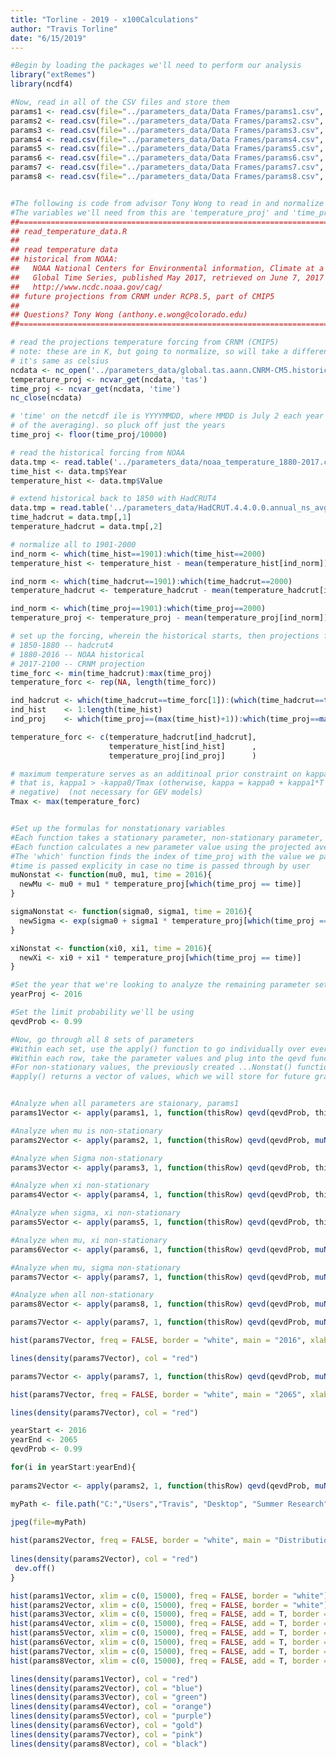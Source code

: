 ---
title: "Torline - 2019 - x100Calculations"
author: "Travis Torline"
date: "6/15/2019"
---

```{r}
#Begin by loading the packages we'll need to perform our analysis
library("extRemes")
library(ncdf4)

#Now, read in all of the CSV files and store them
params1 <- read.csv(file="../parameters_data/Data Frames/params1.csv", header=TRUE, sep=",") #All stationary
params2 <- read.csv(file="../parameters_data/Data Frames/params2.csv", header=TRUE, sep=",") #Mu nonstationary
params3 <- read.csv(file="../parameters_data/Data Frames/params3.csv", header=TRUE, sep=",") #Sigma nonstationary
params4 <- read.csv(file="../parameters_data/Data Frames/params4.csv", header=TRUE, sep=",") #Xi nonstatioanry
params5 <- read.csv(file="../parameters_data/Data Frames/params5.csv", header=TRUE, sep=",") #Sigma/Xi nonstationary
params6 <- read.csv(file="../parameters_data/Data Frames/params6.csv", header=TRUE, sep=",") #Mu/Xi nonstationary
params7 <- read.csv(file="../parameters_data/Data Frames/params7.csv", header=TRUE, sep=",") #Mu/Sigma nonstationary
params8 <- read.csv(file="../parameters_data/Data Frames/params8.csv", header=TRUE, sep=",") #All nonstationary


#The following is code from advisor Tony Wong to read in and normalize historical temperature data from NOAA
#The variables we'll need from this are 'temperature_proj' and 'time_proj'
##=============================================================================
## read_temperature_data.R
##
## read temperature data
## historical from NOAA:
##   NOAA National Centers for Environmental information, Climate at a Glance:
##   Global Time Series, published May 2017, retrieved on June 7, 2017 from
##   http://www.ncdc.noaa.gov/cag/
## future projections from CRNM under RCP8.5, part of CMIP5
##
## Questions? Tony Wong (anthony.e.wong@colorado.edu)
##=============================================================================

# read the projections temperature forcing from CRNM (CMIP5)
# note: these are in K, but going to normalize, so will take a difference and
# it's same as celsius
ncdata <- nc_open('../parameters_data/global.tas.aann.CNRM-CM5.historical+rcp85.r1i1p1.18500101-21001231.nc')
temperature_proj <- ncvar_get(ncdata, 'tas')
time_proj <- ncvar_get(ncdata, 'time')
nc_close(ncdata)

# 'time' on the netcdf ile is YYYYMMDD, where MMDD is July 2 each year (becuase
# of the averaging). so pluck off just the years
time_proj <- floor(time_proj/10000)

# read the historical forcing from NOAA
data.tmp <- read.table('../parameters_data/noaa_temperature_1880-2017.csv', header = TRUE, sep=',')
time_hist <- data.tmp$Year
temperature_hist <- data.tmp$Value

# extend historical back to 1850 with HadCRUT4
data.tmp = read.table('../parameters_data/HadCRUT.4.4.0.0.annual_ns_avg.txt')
time_hadcrut = data.tmp[,1]
temperature_hadcrut = data.tmp[,2]

# normalize all to 1901-2000
ind_norm <- which(time_hist==1901):which(time_hist==2000)
temperature_hist <- temperature_hist - mean(temperature_hist[ind_norm])

ind_norm <- which(time_hadcrut==1901):which(time_hadcrut==2000)
temperature_hadcrut <- temperature_hadcrut - mean(temperature_hadcrut[ind_norm])

ind_norm <- which(time_proj==1901):which(time_proj==2000)
temperature_proj <- temperature_proj - mean(temperature_proj[ind_norm])

# set up the forcing, wherein the historical starts, then projections finish
# 1850-1880 -- hadcrut4
# 1880-2016 -- NOAA historical
# 2017-2100 -- CRNM projection
time_forc <- min(time_hadcrut):max(time_proj)
temperature_forc <- rep(NA, length(time_forc))

ind_hadcrut <- which(time_hadcrut==time_forc[1]):(which(time_hadcrut==time_hist[1])-1)
ind_hist    <- 1:length(time_hist)
ind_proj    <- which(time_proj==(max(time_hist)+1)):which(time_proj==max(time_forc))

temperature_forc <- c(temperature_hadcrut[ind_hadcrut],
                      temperature_hist[ind_hist]      ,
                      temperature_proj[ind_proj]      )

# maximum temperature serves as an additinoal prior constraint on kappa0, kappa1
# that is, kappa1 > -kappa0/Tmax (otherwise, kappa = kappa0 + kappa1*T might be
# negative)  (not necessary for GEV models)
Tmax <- max(temperature_forc)


#Set up the formulas for nonstationary variables
#Each function takes a stationary parameter, non-stationary parameter, and time as inputs
#Each function calculates a new parameter value using the projected average temperature
#The 'which' function finds the index of time_proj with the value we pass through
#time is passed explicity in case no time is passed through by user
muNonstat <- function(mu0, mu1, time = 2016){
  newMu <- mu0 + mu1 * temperature_proj[which(time_proj == time)]
}

sigmaNonstat <- function(sigma0, sigma1, time = 2016){
  newSigma <- exp(sigma0 + sigma1 * temperature_proj[which(time_proj == time)])
}

xiNonstat <- function(xi0, xi1, time = 2016){
  newXi <- xi0 + xi1 * temperature_proj[which(time_proj == time)]
}
```

```{r}
#Set the year that we're looking to analyze the remaining parameter sets for
yearProj <- 2016

#Set the limit probability we'll be using
qevdProb <- 0.99

#Now, go through all 8 sets of parameters
#Within each set, use the apply() function to go individually over ever row
#Within each row, take the parameter values and plug into the qevd function using the qevd probability specified above. This will give the value such that qevdProb * 100% of probability lies below that point
#For non-stationary values, the previously created ...Nonstat() functions will calculate the new value within the qevd call using the mean annual temperature during the year specified by yearProj
#apply() returns a vector of values, which we will store for future graphing


#Analyze when all parameters are staionary, params1
params1Vector <- apply(params1, 1, function(thisRow) qevd(qevdProb, thisRow["u"], thisRow["s"], thisRow["xi"]))

#Analyze when mu is non-stationary
params2Vector <- apply(params2, 1, function(thisRow) qevd(qevdProb, muNonstat(thisRow["u0"], thisRow["u1"], yearProj), thisRow["s"], thisRow["xi"]))

#Analyze when Sigma non-stationary
params3Vector <- apply(params3, 1, function(thisRow) qevd(qevdProb, thisRow["u"], sigmaNonstat(thisRow["s0"], thisRow["s1"], yearProj), thisRow["xi"]))

#Analyze when xi non-stationary
params4Vector <- apply(params4, 1, function(thisRow) qevd(qevdProb, thisRow["u"], thisRow["s"], xiNonstat(thisRow["xi0"], thisRow["xi1"], yearProj)))

#Analyze when sigma, xi non-stationary
params5Vector <- apply(params5, 1, function(thisRow) qevd(qevdProb, thisRow["u"], sigmaNonstat(thisRow["s0"], thisRow["s1"], yearProj), xiNonstat(thisRow["xi0"], thisRow["xi1"], yearProj)))

#Analyze when mu, xi non-stationary
params6Vector <- apply(params6, 1, function(thisRow) qevd(qevdProb, muNonstat(thisRow["u0"], thisRow["u1"], yearProj), thisRow["s"], xiNonstat(thisRow["xi0"], thisRow["xi1"], yearProj)))

#Analyze when mu, sigma non-stationary
params7Vector <- apply(params7, 1, function(thisRow) qevd(qevdProb, muNonstat(thisRow["u0"], thisRow["u1"], yearProj), sigmaNonstat(thisRow["s0"], thisRow["s1"], yearProj), thisRow["xi"]))

#Analyze when all non-stationary
params8Vector <- apply(params8, 1, function(thisRow) qevd(qevdProb, muNonstat(thisRow["u0"], thisRow["u1"], yearProj), sigmaNonstat(thisRow["s0"], thisRow["s1"], yearProj), xiNonstat(thisRow["xi0"], thisRow["xi1"], yearProj)))
```

```{r}
params7Vector <- apply(params7, 1, function(thisRow) qevd(qevdProb, muNonstat(thisRow["u0"], thisRow["u1"], yearProj), sigmaNonstat(thisRow["s0"], thisRow["s1"], yearProj), thisRow["xi"]))

hist(params7Vector, freq = FALSE, border = "white", main = "2016", xlab = "Sea Level [mm]", ylab = "f(x)", xlim = c(0,10000), ylim = c(0,.0005))

lines(density(params7Vector), col = "red")

params7Vector <- apply(params7, 1, function(thisRow) qevd(qevdProb, muNonstat(thisRow["u0"], thisRow["u1"], 2065), sigmaNonstat(thisRow["s0"], thisRow["s1"], yearProj), thisRow["xi"]))

hist(params7Vector, freq = FALSE, border = "white", main = "2065", xlab = "Sea Level [mm]", ylab = "f(x)", xlim = c(0,10000), ylim = c(0,.0005))

lines(density(params7Vector), col = "red")


```

```{r}

yearStart <- 2016
yearEnd <- 2065
qevdProb <- 0.99

for(i in yearStart:yearEnd){
  
params2Vector <- apply(params2, 1, function(thisRow) qevd(qevdProb, muNonstat(thisRow["u0"], thisRow["u1"], i), thisRow["s"], thisRow["xi"]))

myPath <- file.path("C:","Users","Travis", "Desktop", "Summer Research", "Comparison-of-Methods-for-Estimating-Future-Flood-Risk-in-New-Orleans-Louisiana-master", "x100Calculations", "parameter2Graphs" ,paste("parameter2_", i, ".jpg", sep = ""))

jpeg(file=myPath)
 
hist(params2Vector, freq = FALSE, border = "white", main = "Distribution of 100-Year Flood Levels From 2016 to 2065", xlab = "Sea Level [mm]", ylab = "f(x)")
 
lines(density(params2Vector), col = "red")
 dev.off()
}

```


```{r}
hist(params1Vector, xlim = c(0, 15000), freq = FALSE, border = "white")
hist(params2Vector, xlim = c(0, 15000), freq = FALSE, border = "white")
hist(params3Vector, xlim = c(0, 15000), freq = FALSE, add = T, border = "white")
hist(params4Vector, xlim = c(0, 15000), freq = FALSE, add = T, border = "white")
hist(params5Vector, xlim = c(0, 15000), freq = FALSE, add = T, border = "white")
hist(params6Vector, xlim = c(0, 15000), freq = FALSE, add = T, border = "white")
hist(params7Vector, xlim = c(0, 15000), freq = FALSE, add = T, border = "white")
hist(params8Vector, xlim = c(0, 15000), freq = FALSE, add = T, border = "white")

lines(density(params1Vector), col = "red")
lines(density(params2Vector), col = "blue")
lines(density(params3Vector), col = "green")
lines(density(params4Vector), col = "orange")
lines(density(params5Vector), col = "purple")
lines(density(params6Vector), col = "gold")
lines(density(params7Vector), col = "pink")
lines(density(params8Vector), col = "black")
```


